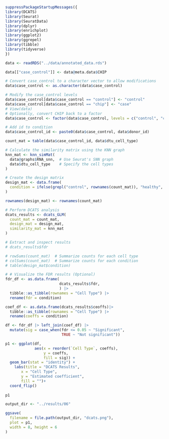 ```r
suppressPackageStartupMessages({
library(DCATS)
library(Seurat)
library(SeuratData)
library(dplyr)
library(enrichplot)
library(ggplot2)
library(ggrepel)
library(tibble)
library(tidyverse)
})
```


```r
data <- readRDS("../data/annotated_data.rds")
```

```r
data[["case_control"]] <- data@meta.data$CHIP
```

```r
# Convert case_control to a character vector to allow modifications
data$case_control <- as.character(data$case_control)

# Modify the case_control levels
data$case_control[data$case_control == "control"] <- "control"
data$case_control[data$case_control == "chip"] <- "case"
# View(data)
# Optionally, convert CHIP back to a factor
data$case_control <- factor(data$case_control, levels = c("control", "case"))

# Add id to condition
data$case_control_id <- paste0(data$case_control, data$donor_id)
```

```r
count_mat = table(data$case_control_id, data$dtu_cell_type)
```

```r
# Calculate the similarity matrix using the KNN graph
knn_mat <- knn_simMat(
  data@graphs$RNA_snn,  # Use Seurat's SNN graph
  data$dtu_cell_type    # Specify the cell types
)
```

```r
# Create the design matrix
design_mat <- data.frame(
  condition = ifelse(grepl("control", rownames(count_mat)), "healthy", "disease")
)

rownames(design_mat) <- rownames(count_mat)
```

```r
# Perform DCATS analysis
dcats_results <- dcats_GLM(
  count_mat = count_mat,
  design_mat = design_mat,
  similarity_mat = knn_mat
)
```

```r
# Extract and inspect results
# dcats_results$fdr
```

```r
# rowSums(count_mat)  # Summarize counts for each cell type
# colSums(count_mat)  # Summarize counts for each condition
# table(design_mat$condition)

```

```r
# # Visualize the FDR results (Optional)
fdr_df <- as.data.frame(
                        dcats_results$fdr,
                        ) |> 
  tibble::as_tibble(rownames = "Cell Type") |> 
  rename(fdr = condition)

coef_df <- as.data.frame(dcats_results$ceoffs)|> 
  tibble::as_tibble(rownames = "Cell Type") |> 
  rename(coeffs = condition)

df <- fdr_df |> left_join(coef_df) |> 
  mutate(sig = case_when(fdr <= 0.05 ~ "Significant",
                         TRUE ~ "Not significant"))

p1 <- ggplot(df,
             aes(x = reorder(`Cell Type`, coeffs),
                 y = coeffs,
                 fill = sig)) +
  geom_bar(stat = "identity") +
    labs(title = "DCATS Results",
       x = "Cell Type",
       y = "Estimated coefficient",
       fill = "")+
  coord_flip()
  
p1

output_dir <- "../results/06"

ggsave(
  filename = file.path(output_dir, "dcats.png"),
  plot = p1,
  width = 8, height = 6
)
```

